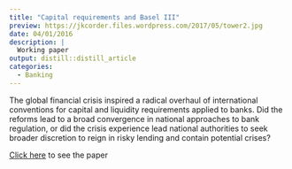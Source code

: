 ---
title: "Capital requirements and Basel III"
preview: https://jkcorder.files.wordpress.com/2017/05/tower2.jpg
date: 04/01/2016
description: |
  Working paper
output: distill::distill_article
categories: 
  - Banking
---

The global financial crisis inspired a radical overhaul of international conventions for capital and liquidity requirements applied to banks. Did the reforms lead to a broad convergence in national approaches to bank regulation, or did the crisis experience lead national authorities to seek broader discretion to reign in risky lending and contain potential crises?

[Click here](https://jkcorder.files.wordpress.com/2017/06/capital-requirements.pdf) to see the paper

